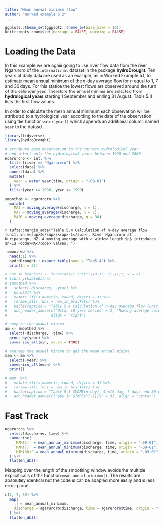 ```yaml
---
title: "Mean annual minimum flow"
author: "Worked example 5.2"
---
```


```r
ggplot2::theme_set(ggplot2::theme_bw(base_size = 10))
knitr::opts_chunk$set(message = FALSE, warning = FALSE)
```

# Loading the Data

In this example we are again going to use river flow data from the river Ngaruroro of the `international` dataset in the package **hydroDrought**. 
Ten years of daily data are used as an example, as in Worked Example 5.1, to estimate mean annual minimum of the $n$-day average flow for $n$ equal to 1, 7 and 30 days. For this station the lowest flows are observed around the turn of the calendar year. Therefore the annual minima are selected from **hydrological years** starting 1 September and ending 31 August. Table 5.4 lists the first flow values. 
<!-- The first two columns show the date and the corresponding flow value, Q. -->

In order to calculate the mean annual minimum each observation will be attributed to a hydrological year according to the date of the observation using the function `water_year()` which appends an additional column named `year` to the dataset. 

```r
library(tidyverse)
library(hydroDrought)

# attribute each observation to the correct hydrological year
# and select only the hydrological years between 1990 und 2000
ngaruroro <- intl %>%
  filter(river == "Ngaruroro") %>%
  select(data) %>%
  unnest(data) %>%
  mutate(
    year = water_year(time, origin = "-09-01")
  ) %>%
  filter(year >= 1990, year <= 1999)

smoothed <- ngaruroro %>%
  mutate(
    MA1 = moving_average(discharge, n = 1),
    MA7 = moving_average(discharge, n = 7),
    MA30 = moving_average(discharge, n = 30)
  )
```

`r tufte::margin_note("Table 5.4 Calculation of n-day average flow (unit: in m<sup>3</sup>s<sup>-1</sup>), River Ngaruroro at Kuripapango, NZ. A moving average with a window length $n$ introduces $n-1$ <code>NA</code> values. ")`
```r
 smoothed %>%
  head(31) %>%
  hydroDrought:::export_table(name = "Tab5.4") %>%
  print(n = 31)
```


```r
# num_in_brackets <- function(x) sub("(\\d+)", "(\\1)", x = x)
# library(kableExtra)
# smoothed %>%
#   select(-discharge, -year) %>%
#   head(31) %>%
#   mutate_if(is.numeric, round, digits = 3) %>%
#   rename_all(.funs = num_in_brackets) %>%
#   kable(caption = "Table 5.4 Calculation of n-day average flow (unit: in m<sup>3</sup>s<sup>-1</sup>), River Ngaruroro at Kuripapango, NZ. ") %>%
#   add_header_above(c("Data, 10-year series" = 2, "Moving average calculation" = 2), 
#                    align = "right")
```


```r
# compute the annual minima
am <- smoothed %>%
  select(-discharge, -time) %>%
  group_by(year) %>%
  summarise_all(min, na.rm = TRUE)

# average the annual minima to get the mean annual minima
mam <- am %>% 
  select(-year) %>%
  summarise_all(mean) %>%
  print()
```

```r
# mam  %>%
#   mutate_if(is.numeric, round, digits = 3) %>%
#   rename_all(.funs = num_in_brackets) %>%
#   kable(caption = "Table 5.5 $MAM$(n-day), $n=1$ day, 7 days and 30 days") %>%
#   add_header_above(c("$Q$ in ${m^3s^{-1}}$" = 3), align = "center")
```

# Fast Track

```r
ngaruroro %>% 
  select(discharge, time) %>%
  summarise(
    `MAM(1)` = mean_annual_minimum(discharge, time, origin = "-09-01", n = 1),
    `MAM(7)` = mean_annual_minimum(discharge, time, origin = "-09-01", n = 7),
    `MAM(30)` = mean_annual_minimum(discharge, time, origin = "-09-01", n = 30)
  ) %>%
  flatten_dbl()
```

Mapping over the length of the smoothing window avoids the multiple explicit
calls of the function `mean_annual_minimum()`. The results are absolutely 
identical but the code is can be adapted more easily and is less error-prone.


```r
c(1, 7, 30) %>%
  map(
    .f = mean_annual_minimum, 
    discharge = ngaruroro$discharge, time = ngaruroro$time, origin = "-09-01"
  ) %>%
  flatten_dbl()
```


